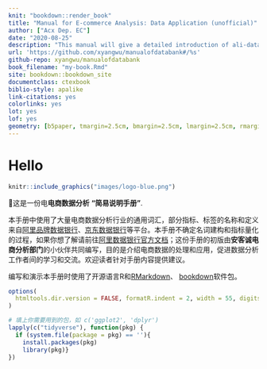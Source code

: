 ```yaml
---
knit: "bookdown::render_book"
title: "Manual for E-commerce Analysis: Data Application (unofficial)"
author: ["Acx Dep. EC"]
date: "2020-08-25"
description: "This manual will give a detailed introduction of ali-databank and show you how to extract data from it."
url: 'https://github.com/xyangwu/manualofdatabank#/%s'
github-repo: xyangwu/manualofdatabank
book_filename: "my-book.Rmd"
site: bookdown::bookdown_site
documentclass: ctexbook
biblio-style: apalike
link-citations: yes
colorlinks: yes
lot: yes
lof: yes
geometry: [b5paper, tmargin=2.5cm, bmargin=2.5cm, lmargin=2.5cm, rmargin=2.5cm]
---
```


# Hello {-} 

```r
knitr::include_graphics("images/logo-blue.png")
```
 
 
📣这是一份电**电商数据分析** __"简易说明手册"__. 

本手册中使用了大量电商数据分析行业的通用词汇，部分指标、标签的名称和定义来自[阿里品牌数据银行](https://databank.tmall.com/)、[京东数据银行]()等平台。本手册不确定名词建构和指标量化的过程，如果你想了解请前往[阿里数据银行官方文档](https://databank.tmall.com/promotion?path=ems/databankLogin/messageCenterNew&hbg=true#0_0)；这份手册的初版由**安客诚电商分析部门**的小伙伴共同编写，目的是介绍电商数据的处理和应用，促进数据分析工作者间的学习和交流。欢迎读者针对手册内容提供建议。

编写和演示本手册时使用了开源语言R和[RMarkdown](https://rmarkdown.rstudio.com)、 [bookdown](https://bookdown.org)软件包。


```r
options(
  htmltools.dir.version = FALSE, formatR.indent = 2, width = 55, digits = 4
)

# 填上你需要用到的包，如 c('ggplot2', 'dplyr')
lapply(c("tidyverse"), function(pkg) {
  if (system.file(package = pkg) == ''){
    install.packages(pkg)
    library(pkg)}
})
```


